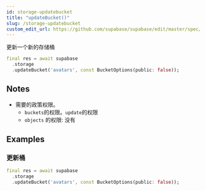 ```yaml
---
id: storage-updatebucket
title: "updateBucket()"
slug: /storage-updatebucket
custom_edit_url: https://github.com/supabase/supabase/edit/master/spec/supabase_dart_v1.yml
---
```


更新一个新的存储桶


```dart
final res = await supabase
  .storage
  .updateBucket('avatars', const BucketOptions(public: false));
```






## Notes

- 需要的政策权限。
  - `buckets`的权限。`update`的权限
  - `objects` 的权限: 没有










## Examples

### 更新桶



```dart
final res = await supabase
  .storage
  .updateBucket('avatars', const BucketOptions(public: false));
```